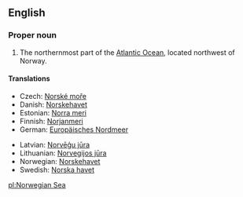 ==English==

===Proper noun===
{{en-proper noun}}

# The northernmost part of the [[Atlantic Ocean]], located northwest of Norway.

====Translations====
{{top}}
* Czech: [[Norské moře]] {{n}}
*Danish: [[Norskehavet]] {{n}}
*Estonian: [[Norra meri]]
*Finnish: [[Norjanmeri]]
*German: [[Europäisches Nordmeer]] {{n}}
{{mid}}
*Latvian: [[Norvēģu jūra]]
*Lithuanian: [[Norvegijos jūra]]
*Norwegian: [[Norskehavet]] {{n}}
*Swedish: [[Norska havet]] {{n}}
{{bottom}}

[[pl:Norwegian Sea]]